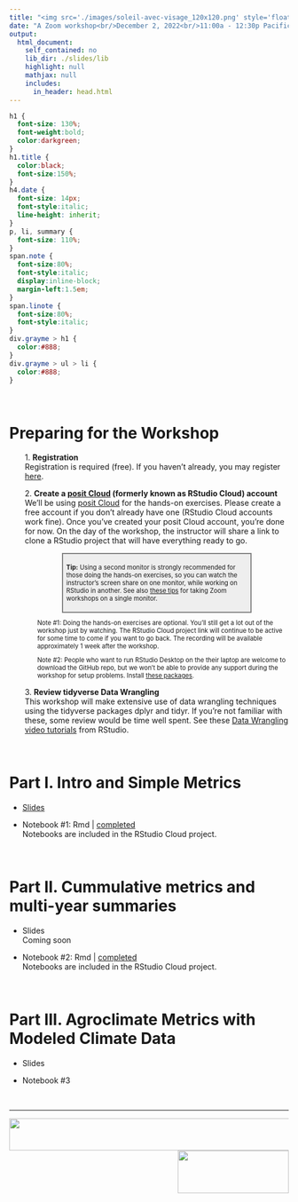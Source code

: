 ```yaml
---
title: "<img src='./images/soleil-avec-visage_120x120.png' style='float:right;'/>Computing AgroClimate Metrics in R"
date: "A Zoom workshop<br/>December 2, 2022<br/>11:00a - 12:30p Pacific Standard Time"
output:
  html_document:
    self_contained: no
    lib_dir: ./slides/lib
    highlight: null
    mathjax: null
    includes:
      in_header: head.html
---
```


```css
h1 {
  font-size: 130%;
  font-weight:bold;
  color:darkgreen;
}
h1.title {
  color:black;
  font-size:150%;
}
h4.date {
  font-size: 14px;
  font-style:italic;
  line-height: inherit;
}
p, li, summary {
  font-size: 110%;
}
span.note {
  font-size:80%;
  font-style:italic;
  display:inline-block;
  margin-left:1.5em;
}
span.linote {
  font-size:80%;
  font-style:italic;
}
div.grayme > h1 {
  color:#888;
}
div.grayme > ul > li {
  color:#888;
}

```

\

<!-- <details style="cursor: pointer; color: rgb(51,122,183); margin-left:2em;"> -->

<!-- <summary>Recording</summary> -->

<!-- <iframe width="560" height="315" src="https://www.youtube.com/embed/aoDy-vaUjRE?rel=0" title="YouTube video player" frameborder="1" allow="accelerometer; autoplay; clipboard-write; encrypted-media; gyroscope; picture-in-picture" allowfullscreen style="margin-left:1.5em; margin-top:1em;"></iframe> -->

<!-- </details> -->

# Preparing for the Workshop {style="clear:both;"}

::: {style="margin-left:2em;"}
1\. **Registration**<br/>[Registration is required (free). If you haven't already, you may register [here](https://forms.gle/RHQrqDknHUtxsDo2A){target="_blank" rel="noopener"}.]{.note}

2\. **Create a [posit Cloud](https://posit.cloud/){target="_blank" rel="noopener"} (formerly known as RStudio Cloud) account**<br/>[We'll be using [posit Cloud](https://posit.cloud/){target="_blank" rel="noopener"} for the hands-on exercises. Please create a free account if you don't already have one (RStudio Cloud accounts work fine). Once you've created your posit Cloud account, you're done for now. On the day of the workshop, the instructor will share a link to clone a RStudio project that will have everything ready to go.]{.note}

::: {style="border:2px solid gray; margin:1em 6em; background-color:#eee; font-size:80%; padding:0.5em;"}
**Tip:** Using a second monitor is strongly recommended for those doing the hands-on exercises, so you can watch the instructor's screen share on one monitor, while working on RStudio in another. See also [these tips](https://ucanr-igis.github.io/caladaptr-res/workshops/ca_intro_feb22/workspace_tips.html){target="_blank" rel="noopener"} for taking Zoom workshops on a single monitor.
:::

::: {style="margin-left:2em; font-size:80%;"}
Note #1: Doing the hands-on exercises are optional. You'll still get a lot out of the workshop just by watching. The RStudio Cloud project link will continue to be active for some time to come if you want to go back. The recording will be available approximately 1 week after the workshop.

Note #2: People who want to run RStudio Desktop on the their laptop are welcome to download the GitHub repo, but we won't be able to provide any support during the workshop for setup problems. Install [these packages](https://github.com/UCANR-IGIS/agroclimR/blob/main/install_packages.R){target="_blank" rel="noopener"}.
:::

3\. **Review tidyverse Data Wrangling**<br/>[This workshop will make extensive use of data wrangling techniques using the tidyverse packages dplyr and tidyr. If you're not familiar with these, some review would be time well spent. See these [Data Wrangling video tutorials](https://www.youtube.com/playlist?list=PL9HYL-VRX0oQOWAFoKHFQAsWAI3ImbNPk){target="_blank" rel="noopener"} from RStudio.]{.note}
:::

<!-- click [here](`r Sys.getenv('WORKSHOP_VM')`){target="_blank" rel="noopener"} to make a copy of the workshop project. -->

\

# Part I. Intro and Simple Metrics

-   [Slides](./slides/agclimr_slides01.html){target="_blank" rel="noopener"}

-   Notebook #1: Rmd | [completed](agclim_nb01.nb.html){target="_blank" rel="noopener"}<br/>[Notebooks are included in the RStudio Cloud project.]{.linote}


<!-- Notebook 2: [ex02.R](https://raw.githubusercontent.com/ucanr-igis/IntroR_Oct22/main/ex02.R){target="_blank" rel="noopener"} -->

\

# Part II. Cummulative metrics and multi-year summaries

-   Slides<br/>[Coming soon]{.linote}

-   Notebook #2: Rmd | [completed](agclim_nb02.nb.html){target="_blank" rel="noopener"}<br/>[Notebooks are included in the RStudio Cloud project.]{.linote}

\

# Part III. Agroclimate Metrics with Modeled Climate Data {.grayme}

:::{.grayme}
-   Slides

-   Notebook #3
:::

<br/>

<hr/>

<div>

<a href="http://igis.ucanr.edu/" target="_blank"><img src="./images/igis-logo_550x58x256.png" style="width:550px; height:58px;"/></a> <a href="https://aifs.ucdavis.edu/" target="_blank"><img src="./images/aifs-logo-wide_200x77.png" style="width:200px; height:77px; float:right;"/></a>

</div>

\

